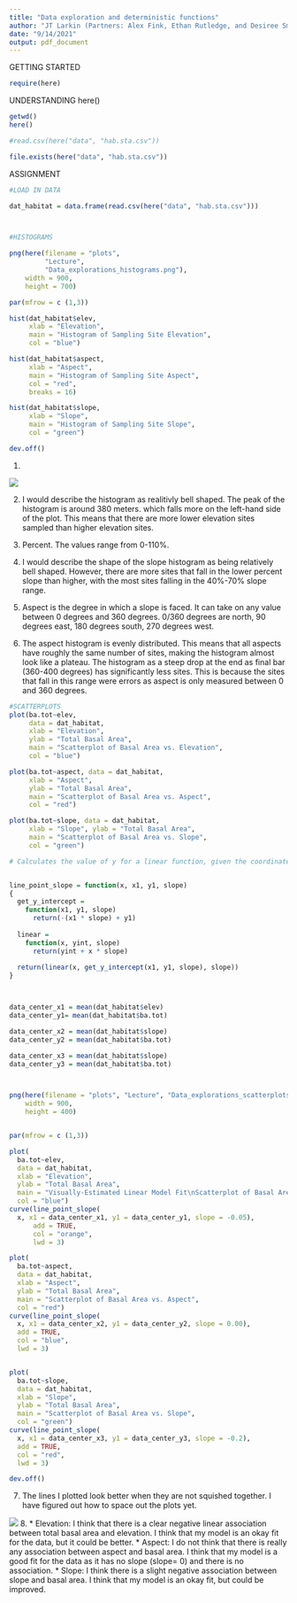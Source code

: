 ```yaml
---
title: "Data exploration and deterministic functions"
author: "JT Larkin (Partners: Alex Fink, Ethan Rutledge, and Desiree Smith)"
date: "9/14/2021"
output: pdf_document
---
```


GETTING STARTED
```r
require(here)
```

UNDERSTANDING here()
```r
getwd()
here()

#read.csv(here("data", "hab.sta.csv"))

file.exists(here("data", "hab.sta.csv"))

```

ASSIGNMENT

```r
#LOAD IN DATA

dat_habitat = data.frame(read.csv(here("data", "hab.sta.csv")))



#HISTOGRAMS

png(here(filename = "plots",
         "Lecture", 
         "Data_explorations_histograms.png"), 
    width = 900, 
    height = 700)

par(mfrow = c (1,3))

hist(dat_habitat$elev, 
     xlab = "Elevation", 
     main = "Histogram of Sampling Site Elevation", 
     col = "blue")

hist(dat_habitat$aspect, 
     xlab = "Aspect", 
     main = "Histogram of Sampling Site Aspect", 
     col = "red", 
     breaks = 16)

hist(dat_habitat$slope, 
     xlab = "Slope", 
     main = "Histogram of Sampling Site Slope", 
     col = "green")

dev.off()
```




1. 

![](C:\Users\larki\OneDrive - University of Massachusetts\ECo 634\environmental_data\plots\Lecture\Data_explorations_histograms.png)

2. I would describe the histogram as realitivly bell shaped. The peak of the histogram is around 380 meters. which falls more on the left-hand side of the plot. This means that there are more lower elevation sites sampled than higher elevation sites. 

3. Percent. The values range from 0-110%. 

4. I would describe the shape of the slope histogram as being relatively bell shaped. However, there are more sites that fall in the lower percent slope than higher, with the most sites falling in the 40%-70% slope range.

5. Aspect is the degree in which a slope is faced. It can take on any value between 0 degrees and 360 degrees. 0/360 degrees are north, 90 degrees east, 180 degrees south, 270 degrees west.

6. The aspect histogram is evenly distributed. This means that all aspects have roughly the same number of sites, making the histogram almost look like a plateau. The histogram as a steep drop at the end as final bar (360-400 degrees) has significantly less sites. This is because the sites that fall in this range were errors as aspect is only measured between 0 and 360 degrees. 





```r
#SCATTERPLOTS
plot(ba.tot~elev, 
     data = dat_habitat, 
     xlab = "Elevation", 
     ylab = "Total Basal Area", 
     main = "Scatterplot of Basal Area vs. Elevation", 
     col = "blue")

plot(ba.tot~aspect, data = dat_habitat, 
     xlab = "Aspect", 
     ylab = "Total Basal Area", 
     main = "Scatterplot of Basal Area vs. Aspect", 
     col = "red")

plot(ba.tot~slope, data = dat_habitat, 
     xlab = "Slope", ylab = "Total Basal Area", 
     main = "Scatterplot of Basal Area vs. Slope", 
     col = "green")

```



```r

# Calculates the value of y for a linear function, given the coordinates of a known point (x1, y1) and the slope of the line.


line_point_slope = function(x, x1, y1, slope)
{
  get_y_intercept = 
    function(x1, y1, slope) 
      return(-(x1 * slope) + y1)
  
  linear = 
    function(x, yint, slope) 
      return(yint + x * slope)
  
  return(linear(x, get_y_intercept(x1, y1, slope), slope))
}



data_center_x1 = mean(dat_habitat$elev)
data_center_y1= mean(dat_habitat$ba.tot)

data_center_x2 = mean(dat_habitat$slope)
data_center_y2 = mean(dat_habitat$ba.tot)

data_center_x3 = mean(dat_habitat$slope)
data_center_y3 = mean(dat_habitat$ba.tot)



png(here(filename = "plots", "Lecture", "Data_explorations_scatterplots.png"), 
    width = 900, 
    height = 400)


par(mfrow = c (1,3))

plot(
  ba.tot~elev, 
  data = dat_habitat, 
  xlab = "Elevation", 
  ylab = "Total Basal Area", 
  main = "Visually-Estimated Linear Model Fit\nScatterplot of Basal Area vs. Elevation", 
  col = "blue") 
curve(line_point_slope(
  x, x1 = data_center_x1, y1 = data_center_y1, slope = -0.05), 
      add = TRUE, 
      col = "orange", 
      lwd = 3)

plot(
  ba.tot~aspect, 
  data = dat_habitat, 
  xlab = "Aspect", 
  ylab = "Total Basal Area", 
  main = "Scatterplot of Basal Area vs. Aspect", 
  col = "red")
curve(line_point_slope(
  x, x1 = data_center_x2, y1 = data_center_y2, slope = 0.00),
  add = TRUE, 
  col = "blue", 
  lwd = 3)


plot(
  ba.tot~slope, 
  data = dat_habitat, 
  xlab = "Slope", 
  ylab = "Total Basal Area", 
  main = "Scatterplot of Basal Area vs. Slope", 
  col = "green")
curve(line_point_slope(
  x, x1 = data_center_x3, y1 = data_center_y3, slope = -0.2), 
  add = TRUE, 
  col = "red", 
  lwd = 3)

dev.off()

```


7. The lines I plotted look better when they are not squished together. I have figured out how to space out the plots yet.


![](C:\Users\larki\OneDrive - University of Massachusetts\ECo 634\environmental_data\plots\Lecture\Data_explorations_scatterplots.png)
8. 
  * Elevation: I think that there is a clear negative linear association between total basal area and elevation. I think that my model is an okay fit for the data, but it could be better.
  * Aspect: I do not think that there is really any association between aspect and basal area. I think that my model is a good fit for the data as it has no slope (slope= 0) and there is no association.
  * Slope: I think there is a slight negative association between slope and basal area. I think that my model is an okay fit, but could be improved.






